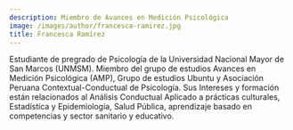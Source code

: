 ```yaml
---
description: Miembro de Avances en Medición Psicológica
image: /images/author/francesca-ramirez.jpg
title: Francesca Ramírez
---
```


Estudiante de pregrado de Psicología de la Universidad Nacional Mayor de San Marcos (UNMSM). Miembro del grupo de estudios Avances en Medición Psicológica (AMP), Grupo de estudios Ubuntu y Asociación Peruana Contextual-Conductual de Psicología. Sus Intereses y formación están relacionados al Análisis Conductual Aplicado a prácticas culturales, Estadística y Epidemiología, Salud Pública, aprendizaje basado en competencias y sector sanitario y educativo.